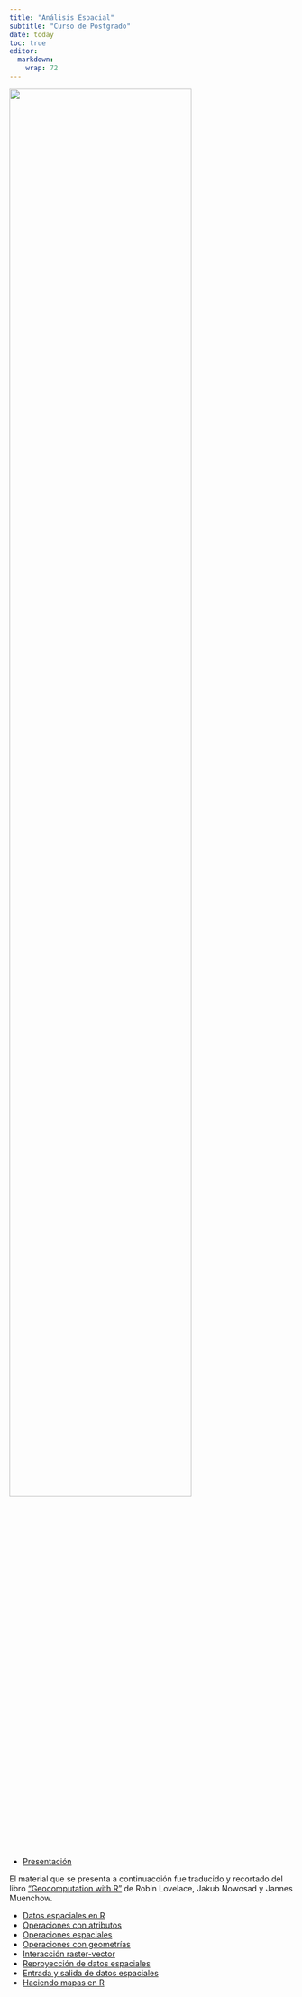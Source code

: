 ```yaml
---
title: "Análisis Espacial"
subtitle: "Curso de Postgrado"
date: today
toc: true
editor: 
  markdown: 
    wrap: 72
---
```


![](./logos_institucionales.png){width=80% fig-align="center"}

- [Presentación](slidespage.qmd)

El material que se presenta a continuacoión fue traducido y recortado del
libro ["Geocomputation with R"](https://r.geocompx.org/) de Robin Lovelace, 
Jakub Nowosad y Jannes Muenchow.


- [Datos espaciales en R](datos_espaciales_en_R.qmd)
- [Operaciones con atributos](operaciones_con_atributos.qmd)
- [Operaciones espaciales](operaciones_espaciales.qmd)
- [Operaciones con geometrías](operaciones_geometricas.qmd)
- [Interacción raster-vector](interaccion_raster_vector.qmd)
- [Reproyección de datos espaciales](reproyeccion.qmd)
- [Entrada y salida de datos espaciales](geo_input_output.qmd)
- [Haciendo mapas en R](haciendo_mapas_en_r.qmd)
